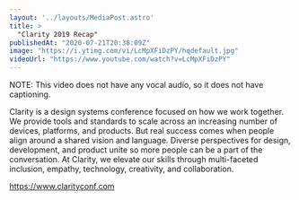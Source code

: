 ```yaml
---
layout: '../layouts/MediaPost.astro'
title: >
  "Clarity 2019 Recap"
publishedAt: "2020-07-21T20:38:09Z"
image: "https://i.ytimg.com/vi/LcMpXFiDzPY/hqdefault.jpg"
videoUrl: "https://www.youtube.com/watch?v=LcMpXFiDzPY"
---
```

NOTE: This video does not have any vocal audio, so it does not have captioning.

Clarity is a design systems conference focused on how we work together. We provide tools and standards to scale across an increasing number of devices, platforms, and products. But real success comes when people align around a shared vision and language. Diverse perspectives for design, development, and product unite so more people can be a part of the conversation. At Clarity, we elevate our skills through multi-faceted inclusion, empathy, technology, creativity, and collaboration.

https://www.clarityconf.com
